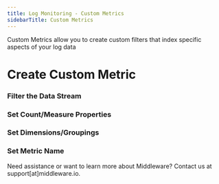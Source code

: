 ```yaml
---
title: Log Monitoring - Custom Metrics
sidebarTitle: Custom Metrics
---
```


Custom Metrics allow you to create custom filters that index specific aspects of your log data

# Create Custom Metric

### Filter the Data Stream

### Set Count/Measure Properties

### Set Dimensions/Groupings

### Set Metric Name

<Note> Need assistance or want to learn more about Middleware? Contact us at support[at]middleware.io. </Note>